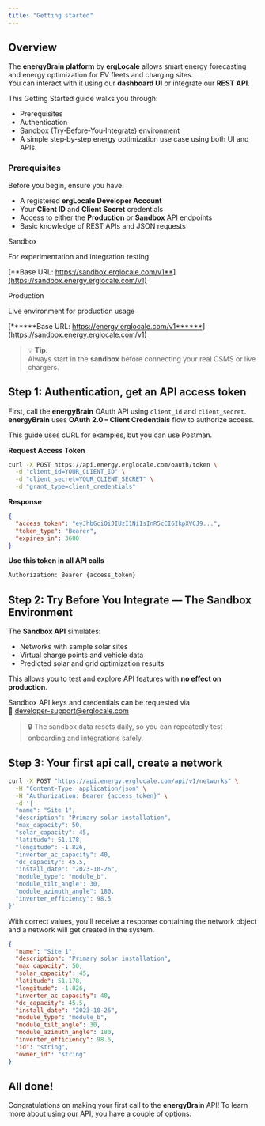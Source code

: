 ```yaml
---
title: "Getting started"
---
```


## **Overview**

The **energyBrain platform** by **ergLocale** allows smart energy forecasting and energy optimization for EV fleets and charging sites.\
You can interact with it using our **dashboard UI** or integrate our **REST API**.

This Getting Started guide walks you through:

- Prerequisites
- Authentication
- Sandbox (Try‑Before‑You‑Integrate) environment
- A simple step‑by‑step energy optimization use case using both UI and APIs.

### Prerequisites

Before you begin, ensure you have:

- A registered **ergLocale Developer Account**
- Your **Client ID** and **Client Secret** credentials
- Access to either the **Production** or **Sandbox** API endpoints
- Basic knowledge of REST APIs and JSON requests

<Info>
  Sandbox

  For experimentation and integration testing

  [**Base URL: https://sandbox.erglocale.com/v1**](https://sandbox.energy.erglocale.com/v1)
</Info>

<Info>
  Production

  Live environment for production usage

  [******Base URL: https://energy.erglocale.com/v1******](https://sandbox.energy.erglocale.com/v1)
</Info>

> 💡 **Tip:**\
> Always start in the **sandbox** before connecting your real CSMS or live chargers.

## Step 1: Authentication, get an API access token

First, call the **energyBrain** OAuth API using `client_id` and `client_secret`. **energyBrain** uses **OAuth 2.0 – Client Credentials** flow to authorize access.

This guide uses cURL for examples, but you can use Postman.

**Request Access Token**

```bash
curl -X POST https://api.energy.erglocale.com/oauth/token \
  -d "client_id=YOUR_CLIENT_ID" \
  -d "client_secret=YOUR_CLIENT_SECRET" \
  -d "grant_type=client_credentials"
```

**Response**

```json
{
  "access_token": "eyJhbGciOiJIUzI1NiIsInR5cCI6IkpXVCJ9...",
  "token_type": "Bearer",
  "expires_in": 3600
}
```

**Use this token in all API calls**

```bash
Authorization: Bearer {access_token}
```

## Step 2: Try Before You Integrate — The Sandbox Environment

The **Sandbox API** simulates:

- Networks with sample solar sites
- Virtual charge points and vehicle data
- Predicted solar and grid optimization results

This allows you to test and explore API features with **no effect on production**.

Sandbox API keys and credentials can be requested via\
📧 [developer-support@erglocale.com](mailto:developer-support@erglocale.com)

> 🔒 The sandbox data resets daily, so you can repeatedly test onboarding and integrations safely.

## Step 3: Your first api call, create a network

```bash
curl -X POST "https://api.energy.erglocale.com/api/v1/networks" \
  -H "Content-Type: application/json" \
  -H "Authorization: Bearer {access_token}" \
  -d '{
  "name": "Site 1",
  "description": "Primary solar installation",
  "max_capacity": 50,
  "solar_capacity": 45,
  "latitude": 51.178,
  "longitude": -1.826,
  "inverter_ac_capacity": 40,
  "dc_capacity": 45.5,
  "install_date": "2023-10-26",
  "module_type": "module_b",
  "module_tilt_angle": 30,
  "module_azimuth_angle": 180,
  "inverter_efficiency": 98.5
}'
```

With correct values, you'll receive a response containing the network object and a network will get created in the system.

```json
{
  "name": "Site 1",
  "description": "Primary solar installation",
  "max_capacity": 50,
  "solar_capacity": 45,
  "latitude": 51.178,
  "longitude": -1.826,
  "inverter_ac_capacity": 40,
  "dc_capacity": 45.5,
  "install_date": "2023-10-26",
  "module_type": "module_b",
  "module_tilt_angle": 30,
  "module_azimuth_angle": 180,
  "inverter_efficiency": 98.5,
  "id": "string",
  "owner_id": "string"
}
```

## All done!

Congratulations on making your first call to the **energyBrain** API! To learn more about using our API, you have a couple of options: